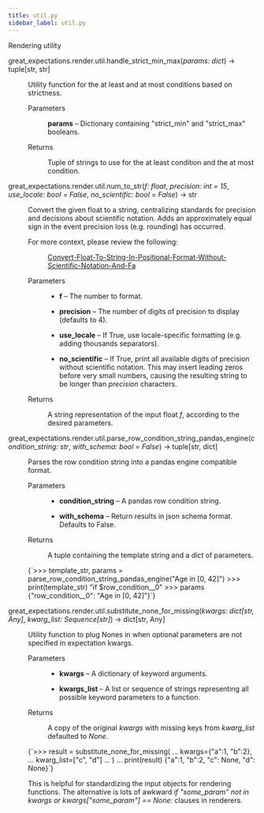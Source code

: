 ```yaml
---
title: util.py
sidebar_label: util.py
---
```


<section class="sphinx-api-doc" id="util">

<p>Rendering utility</p>
<dl class="py function">
<dt class="sig sig-object py">
<span class="sig-prename descclassname"><span class="pre">great_expectations.render.util.</span></span><span class="sig-name descname"><span class="pre">handle_strict_min_max</span></span><span class="sig-paren">(</span><em class="sig-param"><span class="n"><span class="pre">params</span></span><span class="p"><span class="pre">:</span></span><span class="w"> </span><span class="n"><span class="pre">dict</span></span></em><span class="sig-paren">)</span> <span class="sig-return"><span class="sig-return-icon">→</span> <span class="sig-return-typehint"><span class="pre">tuple</span><span class="p"><span class="pre">[</span></span><span class="pre">str</span><span class="p"><span class="pre">,</span></span><span class="w"> </span><span class="pre">str</span><span class="p"><span class="pre">]</span></span></span></span>
</dt>
<dd>
<p>Utility function for the at least and at most conditions based on strictness.</p>
<dl class="field-list simple">
<dt class="field-odd">Parameters</dt>
<dd class="field-odd">
<p><strong>params</strong> – Dictionary containing "strict_min" and "strict_max" booleans.</p>
</dd>
<dt class="field-even">Returns</dt>
<dd class="field-even">
<p>Tuple of strings to use for the at least condition and the at most condition.</p>
</dd>
</dl>
</dd></dl>
<dl class="py function">
<dt class="sig sig-object py">
<span class="sig-prename descclassname"><span class="pre">great_expectations.render.util.</span></span><span class="sig-name descname"><span class="pre">num_to_str</span></span><span class="sig-paren">(</span><em class="sig-param"><span class="n"><span class="pre">f</span></span><span class="p"><span class="pre">:</span></span><span class="w"> </span><span class="n"><span class="pre">float</span></span></em>, <em class="sig-param"><span class="n"><span class="pre">precision</span></span><span class="p"><span class="pre">:</span></span><span class="w"> </span><span class="n"><span class="pre">int</span></span><span class="w"> </span><span class="o"><span class="pre">=</span></span><span class="w"> </span><span class="default_value"><span class="pre">15</span></span></em>, <em class="sig-param"><span class="n"><span class="pre">use_locale</span></span><span class="p"><span class="pre">:</span></span><span class="w"> </span><span class="n"><span class="pre">bool</span></span><span class="w"> </span><span class="o"><span class="pre">=</span></span><span class="w"> </span><span class="default_value"><span class="pre">False</span></span></em>, <em class="sig-param"><span class="n"><span class="pre">no_scientific</span></span><span class="p"><span class="pre">:</span></span><span class="w"> </span><span class="n"><span class="pre">bool</span></span><span class="w"> </span><span class="o"><span class="pre">=</span></span><span class="w"> </span><span class="default_value"><span class="pre">False</span></span></em><span class="sig-paren">)</span> <span class="sig-return"><span class="sig-return-icon">→</span> <span class="sig-return-typehint"><span class="pre">str</span></span></span>
</dt>
<dd>
<p>Convert the given float to a string, centralizing standards for precision and decisions about scientific     notation. Adds an approximately equal sign in the event precision loss (e.g. rounding) has occurred.</p>
<dl class="simple">
<dt>For more context, please review the following:</dt>
<dd>
<p><a class="reference external" href="https://stackoverflow.com/questions/38847690/convert-float-to-string-in-positional-format-without-scientific-notation-and-fa">Convert-Float-To-String-In-Positional-Format-Without-Scientific-Notation-And-Fa</a></p>
</dd>
</dl>
<dl class="field-list simple">
<dt class="field-odd">Parameters</dt>
<dd class="field-odd"><ul class="simple">
<li><p><strong>f</strong> – The number to format.</p></li>
<li><p><strong>precision</strong> – The number of digits of precision to display (defaults to 4).</p></li>
<li><p><strong>use_locale</strong> – If True, use locale-specific formatting (e.g. adding thousands separators).</p></li>
<li><p><strong>no_scientific</strong> – If True, print all available digits of precision without scientific notation. This may insert
leading zeros before very small numbers, causing the resulting string to be longer than <cite>precision</cite>
characters.</p></li>
</ul>
</dd>
<dt class="field-even">Returns</dt>
<dd class="field-even">
<p>A string representation of the input float <cite>f</cite>, according to the desired parameters.</p>
</dd>
</dl>
</dd></dl>
<dl class="py function">
<dt class="sig sig-object py">
<span class="sig-prename descclassname"><span class="pre">great_expectations.render.util.</span></span><span class="sig-name descname"><span class="pre">parse_row_condition_string_pandas_engine</span></span><span class="sig-paren">(</span><em class="sig-param"><span class="n"><span class="pre">condition_string</span></span><span class="p"><span class="pre">:</span></span><span class="w"> </span><span class="n"><span class="pre">str</span></span></em>, <em class="sig-param"><span class="n"><span class="pre">with_schema</span></span><span class="p"><span class="pre">:</span></span><span class="w"> </span><span class="n"><span class="pre">bool</span></span><span class="w"> </span><span class="o"><span class="pre">=</span></span><span class="w"> </span><span class="default_value"><span class="pre">False</span></span></em><span class="sig-paren">)</span> <span class="sig-return"><span class="sig-return-icon">→</span> <span class="sig-return-typehint"><span class="pre">tuple</span><span class="p"><span class="pre">[</span></span><span class="pre">str</span><span class="p"><span class="pre">,</span></span><span class="w"> </span><span class="pre">dict</span><span class="p"><span class="pre">]</span></span></span></span>
</dt>
<dd>
<p>Parses the row condition string into a pandas engine compatible format.</p>
<dl class="field-list simple">
<dt class="field-odd">Parameters</dt>
<dd class="field-odd"><ul class="simple">
<li><p><strong>condition_string</strong> – A pandas row condition string.</p></li>
<li><p><strong>with_schema</strong> – Return results in json schema format. Defaults to False.</p></li>
</ul>
</dd>
<dt class="field-even">Returns</dt>
<dd class="field-even">
<p>A tuple containing the template string and a <cite>dict</cite> of parameters.</p>
</dd>
</dl>
<p><CodeBlock language="python">{`>>> template_str, params = parse_row_condition_string_pandas_engine("Age in [0, 42]")
>>> print(template_str)
"if $row_condition__0"
>>> params
{"row_condition__0": "Age in [0, 42]"}`}</CodeBlock></p>
</dd></dl>
<dl class="py function">
<dt class="sig sig-object py">
<span class="sig-prename descclassname"><span class="pre">great_expectations.render.util.</span></span><span class="sig-name descname"><span class="pre">substitute_none_for_missing</span></span><span class="sig-paren">(</span><em class="sig-param"><span class="n"><span class="pre">kwargs</span></span><span class="p"><span class="pre">:</span></span><span class="w"> </span><span class="n"><span class="pre">dict</span><span class="p"><span class="pre">[</span></span><span class="pre">str</span><span class="p"><span class="pre">,</span></span><span class="w"> </span><span class="pre">Any</span><span class="p"><span class="pre">]</span></span></span></em>, <em class="sig-param"><span class="n"><span class="pre">kwarg_list</span></span><span class="p"><span class="pre">:</span></span><span class="w"> </span><span class="n"><span class="pre">Sequence</span><span class="p"><span class="pre">[</span></span><span class="pre">str</span><span class="p"><span class="pre">]</span></span></span></em><span class="sig-paren">)</span> <span class="sig-return"><span class="sig-return-icon">→</span> <span class="sig-return-typehint"><span class="pre">dict</span><span class="p"><span class="pre">[</span></span><span class="pre">str</span><span class="p"><span class="pre">,</span></span><span class="w"> </span><span class="pre">Any</span><span class="p"><span class="pre">]</span></span></span></span>
</dt>
<dd>
<p>Utility function to plug Nones in when optional parameters are not specified in expectation kwargs.</p>
<dl class="field-list simple">
<dt class="field-odd">Parameters</dt>
<dd class="field-odd"><ul class="simple">
<li><p><strong>kwargs</strong> – A dictionary of keyword arguments.</p></li>
<li><p><strong>kwargs_list</strong> – A list or sequence of strings representing all possible keyword parameters to a function.</p></li>
</ul>
</dd>
<dt class="field-even">Returns</dt>
<dd class="field-even">
<p>A copy of the original <cite>kwargs</cite> with missing keys from <cite>kwarg_list</cite> defaulted to <cite>None</cite>.</p>
</dd>
</dl>
<p><CodeBlock language="python">{`>>> result = substitute_none_for_missing(
…    kwargs={"a":1, "b":2},
…    kwarg_list=["c", "d"]
… )
… print(result)
{"a":1, "b":2, "c": None, "d": None}`}</CodeBlock></p>
<p>This is helpful for standardizing the input objects for rendering functions.
The alternative is lots of awkward <cite>if "some_param" not in kwargs or kwargs["some_param"] == None:</cite> clauses in renderers.</p>
</dd></dl>
</section>